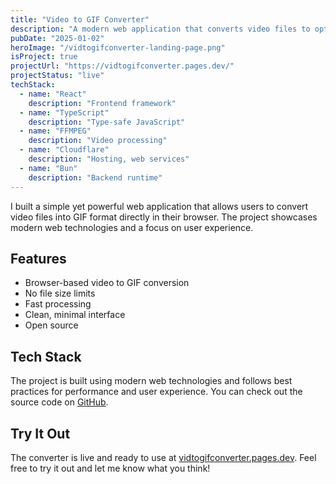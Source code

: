 ```yaml
---
title: "Video to GIF Converter"
description: "A modern web application that converts video files to optimized GIF format directly in the browser"
pubDate: "2025-01-02"
heroImage: "/vidtogifconverter-landing-page.png"
isProject: true
projectUrl: "https://vidtogifconverter.pages.dev/"
projectStatus: "live"
techStack: 
  - name: "React"
    description: "Frontend framework"
  - name: "TypeScript"
    description: "Type-safe JavaScript"
  - name: "FFMPEG"
    description: "Video processing"
  - name: "Cloudflare"
    description: "Hosting, web services"
  - name: "Bun"
    description: "Backend runtime"
---
```


I built a simple yet powerful web application that allows users to convert video files into GIF format directly in their browser. The project showcases modern web technologies and a focus on user experience.

## Features

- Browser-based video to GIF conversion
- No file size limits
- Fast processing
- Clean, minimal interface
- Open source

## Tech Stack

The project is built using modern web technologies and follows best practices for performance and user experience. You can check out the source code on [GitHub](https://github.com/jhomra21/vid-to-gif-converter).

## Try It Out

The converter is live and ready to use at [vidtogifconverter.pages.dev](https://vidtogifconverter.pages.dev/). Feel free to try it out and let me know what you think! 